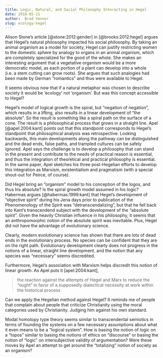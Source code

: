 ```yaml
---
title: Logic, Natural, and Social Philosophy Interacting in Hegel
date: 2018-05-21
author:  Brad Venner
slug: ecology-hegel
---
```


Alison Stone's article [@stone:2012:gender] in [@brooks:2012:hegel] argues that Hegel's natural philosophy impacted his social philosophy.  By taking an animal organism as a model for society, Hegel can justify restricting women to the domestic sphere by analogy to organs in an animal organism, which are completely specialized for the good of the whole.  She makes an interesting argument that a vegetative organism would be a more democratic model, as each portion of a plant can develop into a whole (i.e. a stem cutting can grow roots).  She argues that such analogies had been made by German "romantics" and thus were available to Hegel.

It seems obvious now that if a natural metaphor was chosen to describe society it would be 'ecology' not 'organism'.  But was this concept accessible to Hegel?  

Hegel's model of logical growth is the spiral, but "negation of negation", which results in a lifting, also results in a linear development of "the absolute".  So the result is something like a spiral path on the surface of a cone.  The result is a philosophical process that grows in a straight line.  Apel [@apel:2004:kant] points out that this standpoint corresponds to Hegel's standpoint that philosophical analysis was retrospective.  Looking backwards, this main developments along the pathway can be distinguished and the dead ends, false paths, and trampled cultures can be safely ignored.  Apel says the challenge is to develop a philosophy that can stand in the present and contribute to the needs of practical reason is essential, and thus the integration of theoretical and practical philosophy is essential.  In the same paper, Apel sketches his three post-Hegelian efforts to develop this integration as Marxism, existentialism and pragmatism (with a special shout-out for Peirce, of course).

Did Hegel bring an "organism" model to his conception of the logos, and thus his absolute?  Is the spiral growth model assumed in his logic?  Habermas argues [@habermas:1999:kant] that Hegel's development of "objective spirit" during his Jena days prior to publication of the Phenomenology of the Spirit was "detranscendalizing", but that he fell back into Kant's transcendend subject with the development of the "absolute spirit".  Given the heavily Christian influence in his philosophy, it seems that an anthropomorphic notion of the absolute spirit was inevitable.  Plus, Hegel did not have the advantage of evolutionary science.

Clearly, modern evolutionary science has shown that there are lots of dead ends in the evolutionary process.  No species can be confident that they are on the right path.  Evolutionary development clearly does not progress in the notions of a linear, straight line development, and the notion that any species was "necessary" seems discredited.

Furthermore, Hegel's association with Marxism helps discredit this notion of linear growth.  As Apel puts it [apel:2004:kant],

> the reaction against the attempts of Hegel and Marx to reduce the "ought" in favor of a supposedly dialectical necessity at work within the historical process


Can we apply the Hegelian method against Hegel?  It reminds me of people that complain about people that criticize Christianity using the moral categories used by Christianity.  Judging him against his own standard.

Modal homotopy type theory seems similar to transcendental semiotics in terms of founding the systems on a few necessary assumptions about what it even means to be a "logical system".  How is basing the notion of logic on a "topos" similar to basing the notions of ethics on "discourse" or basing the notion of "logic" on intersubjective validity of argumentation?  Were these moves by Apel an attempt to get around the "totalizing" notion of society as an organism? 
